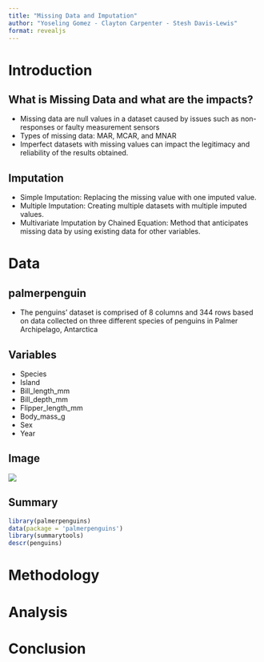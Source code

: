 ```yaml
---
title: "Missing Data and Imputation"
author: "Yoseling Gomez - Clayton Carpenter - Stesh Davis-Lewis"
format: revealjs
---
```


# Introduction

## What is Missing Data and what are the impacts?

- Missing data are null values in a dataset caused by issues such as non-responses or faulty measurement sensors
-   Types of missing data: MAR, MCAR, and MNAR
-   Imperfect datasets with missing values can impact the legitimacy and reliability of the results obtained.

## Imputation

-   Simple Imputation: Replacing the missing value with one imputed value.
-   Multiple Imputation: Creating multiple datasets with multiple imputed values.
-   Multivariate Imputation by Chained Equation: Method that anticipates missing data by using existing data for other variables.

# Data

## palmerpenguin

-   The penguins' dataset is comprised of 8 columns and 344 rows based on data collected on three different species of penguins in Palmer Archipelago, Antarctica

## Variables

-   Species
-   Island
-   Bill_length_mm
-   Bill_depth_mm
-   Flipper_length_mm
-   Body_mass_g
-   Sex
-   Year

## Image

![](/imgs/culmen_depth.png)

## Summary

```r
library(palmerpenguins)
data(package = 'palmerpenguins')
library(summarytools)
descr(penguins)
```

# Methodology

# Analysis

# Conclusion
